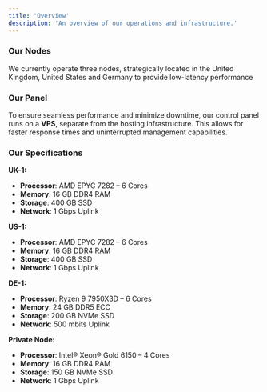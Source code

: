 ```yaml
---
title: 'Overview'
description: 'An overview of our operations and infrastructure.'
---
```


### Our Nodes  
We currently operate three nodes, strategically located in the United Kingdom, United States and Germany to provide low-latency performance

### Our Panel  
To ensure seamless performance and minimize downtime, our control panel runs on a **VPS**, separate from the hosting infrastructure. This allows for faster response times and uninterrupted management capabilities.

### Our Specifications  

**UK-1:**  
- **Processor**: AMD EPYC 7282 – 6 Cores  
- **Memory**: 16 GB DDR4 RAM  
- **Storage**: 400 GB SSD  
- **Network**: 1 Gbps Uplink  

**US-1:**  
- **Processor**: AMD EPYC 7282 – 6 Cores  
- **Memory**: 16 GB DDR4 RAM  
- **Storage**: 400 GB SSD  
- **Network**: 1 Gbps Uplink  

**DE-1:**  
- **Processor**: Ryzen 9 7950X3D – 6 Cores  
- **Memory**: 24 GB DDR5 ECC  
- **Storage**: 200 GB NVMe SSD
- **Network**: 500 mbits Uplink 

**Private Node:**  
- **Processor**: Intel® Xeon® Gold 6150 – 4 Cores  
- **Memory**: 16 GB DDR4 RAM  
- **Storage**: 150 GB NVMe SSD  
- **Network**: 1 Gbps Uplink  